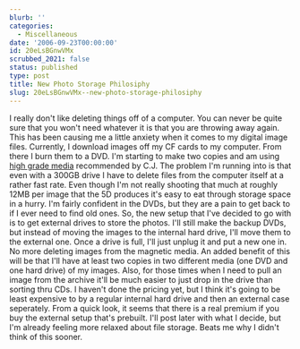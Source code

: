 ```yaml
---
blurb: ''
categories:
  - Miscellaneous
date: '2006-09-23T00:00:00'
id: 20eLsBGnwVMx
scrubbed_2021: false
status: published
type: post
title: New Photo Storage Philosiphy
slug: 20eLsBGnwVMx--new-photo-storage-philosiphy
---
```


I really don't like deleting things off of a computer. You can
never be quite sure that you won't need whatever it is that you are
throwing away again. This has been causing me a little anxiety when
it comes to my digital image files. Currently, I download images
off my CF cards to my computer. From there I burn them to a DVD.
I'm starting to make two copies and am using
[high grade media](http://www.supermediastore.com/taiyo-yuden-dvd-r-media.html)
recommended by C.J. The problem I'm running into is that even with
a 300GB drive I have to delete files from the computer itself at a
rather fast rate. Even though I'm not really shooting that much at
roughly 12MB per image that the 5D produces it's easy to eat
through storage space in a hurry. I'm fairly confident in the DVDs,
but they are a pain to get back to if I ever need to find old ones.
So, the new setup that I've decided to go with is to get external
drives to store the photos. I'll still make the backup DVDs, but
instead of moving the images to the internal hard drive, I'll move
them to the external one. Once a drive is full, I'll just unplug it
and put a new one in. No more deleting images from the magnetic
media. An added benefit of this will be that I'll have at least two
copies in two different media (one DVD and one hard drive) of my
images. Also, for those times when I need to pull an image from the
archive it'll be much easier to just drop in the drive than sorting
thru CDs. I haven't done the pricing yet, but I think it's going to
be least expensive to by a regular internal hard drive and then an
external case seperately. From a quick look, it seems that there is
a real premium if you buy the external setup that's prebuilt. I'll
post later with what I decide, but I'm already feeling more relaxed
about file storage. Beats me why I didn't think of this sooner.
